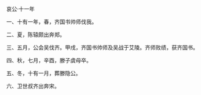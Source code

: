 

哀公·十一年

一、十有一年，春，齐国书帅师伐我。

二、夏，陈辕颇出奔郑。

三、五月，公会吴伐齐。甲戌，齐国书帅师及吴战于艾陵。齐师败绩，获齐国书。

四、秋，七月，辛酉，滕子虞母卒。

五、冬，十有一月，葬滕隐公。

六、卫世叔齐出奔宋。

